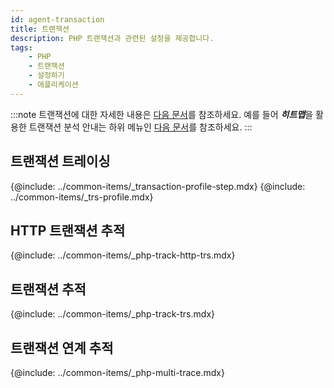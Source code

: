 ```yaml
---
id: agent-transaction
title: 트랜잭션
description: PHP 트랜잭션과 관련된 설정을 제공합니다.
tags:
    - PHP
    - 트랜잭션
    - 설정하기
    - 애플리케이션
---
```

 
:::note
트랜잭션에 대한 자세한 내용은 [다음 문서](track-transactions-intro)를 참조하세요. 예를 들어 ***히트맵***을 활용한 트랜잭션 분석 안내는 하위 메뉴인 [다음 문서](trs-view)를 참조하세요.
:::

## 트랜잭션 트레이싱

{@include: ../common-items/_transaction-profile-step.mdx}
{@include: ../common-items/_trs-profile.mdx}

<!-- 추가 필요 -->
## HTTP 트랜잭션 추적

{@include: ../common-items/_php-track-http-trs.mdx}

## 트랜잭션 추적

{@include: ../common-items/_php-track-trs.mdx}


## 트랜잭션 연계 추적

{@include: ../common-items/_php-multi-trace.mdx}
